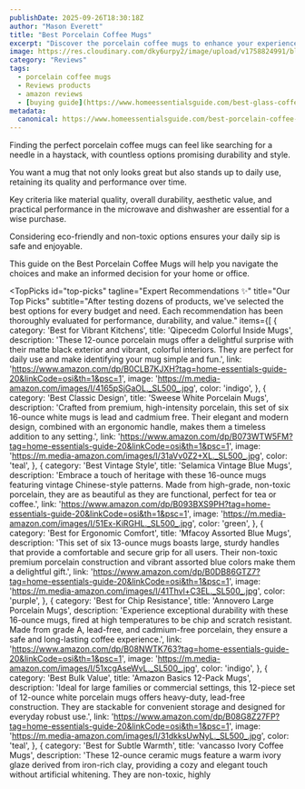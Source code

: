 ```yaml
---
publishDate: 2025-09-26T18:30:18Z
author: "Mason Everett"
title: "Best Porcelain Coffee Mugs"
excerpt: "Discover the porcelain coffee mugs to enhance your experience. Find top solutions based on thorough testing and reviews."
image: https://res.cloudinary.com/dky6urpy2/image/upload/v1758824991/blog_image_1758824991_ziywqm.webp
category: "Reviews"
tags:
  - porcelain coffee mugs
  - Reviews products
  - amazon reviews
  - [buying guide](https://www.homeessentialsguide.com/best-glass-coffee-mugs)
metadata:
  canonical: https://www.homeessentialsguide.com/best-porcelain-coffee-mugs
---
```



<p>Finding the perfect porcelain coffee mugs can feel like searching for a needle in a haystack, with countless options promising durability and style.</p>
<p>You want a mug that not only looks great but also stands up to daily use, retaining its quality and performance over time.</p>
<p>Key criteria like material quality, overall durability, aesthetic value, and practical performance in the microwave and dishwasher are essential for a wise purchase.</p>
<p>Considering eco-friendly and non-toxic options ensures your daily sip is safe and enjoyable.</p>
<p>This guide on the Best Porcelain Coffee Mugs will help you navigate the choices and make an informed decision for your home or office.</p>

<TopPicks
  id="top-picks"
  tagline="Expert Recommendations ✨"
  title="Our Top Picks"
  subtitle="After testing dozens of products, we've selected the best options for every budget and need. Each recommendation has been thoroughly evaluated for performance, durability, and value."
  items={[
    {
      category: 'Best for Vibrant Kitchens',
      title: 'Qipecedm Colorful Inside Mugs',
      description: 'These 12-ounce porcelain mugs offer a delightful surprise with their matte black exterior and vibrant, colorful interiors. They are perfect for daily use and make identifying your mug simple and fun.',
      link: 'https://www.amazon.com/dp/B0CLB7KJXH?tag=home-essentials-guide-20&linkCode=osi&th=1&psc=1',
      image: 'https://m.media-amazon.com/images/I/4165pSjGaOL._SL500_.jpg',
      color: 'indigo',
    },
    {
      category: 'Best Classic Design',
      title: 'Sweese White Porcelain Mugs',
      description: 'Crafted from premium, high-intensity porcelain, this set of six 16-ounce white mugs is lead and cadmium free. Their elegant and modern design, combined with an ergonomic handle, makes them a timeless addition to any setting.',
      link: 'https://www.amazon.com/dp/B073WTW5FM?tag=home-essentials-guide-20&linkCode=osi&th=1&psc=1',
      image: 'https://m.media-amazon.com/images/I/31aVv0Z2+XL._SL500_.jpg',
      color: 'teal',
    },
    {
      category: 'Best Vintage Style',
      title: 'Selamica Vintage Blue Mugs',
      description: 'Embrace a touch of heritage with these 16-ounce mugs featuring vintage Chinese-style patterns. Made from high-grade, non-toxic porcelain, they are as beautiful as they are functional, perfect for tea or coffee.',
      link: 'https://www.amazon.com/dp/B093BXS9PH?tag=home-essentials-guide-20&linkCode=osi&th=1&psc=1',
      image: 'https://m.media-amazon.com/images/I/51Ex-KiRGHL._SL500_.jpg',
      color: 'green',
    },
    {
      category: 'Best for Ergonomic Comfort',
      title: 'Mfacoy Assorted Blue Mugs',
      description: 'This set of six 13-ounce mugs boasts large, sturdy handles that provide a comfortable and secure grip for all users. Their non-toxic premium porcelain construction and vibrant assorted blue colors make them a delightful gift.',
      link: 'https://www.amazon.com/dp/B0DB86GTZ7?tag=home-essentials-guide-20&linkCode=osi&th=1&psc=1',
      image: 'https://m.media-amazon.com/images/I/41Thvl+C3EL._SL500_.jpg',
      color: 'purple',
    },
    {
      category: 'Best for Chip Resistance',
      title: 'Annovero Large Porcelain Mugs',
      description: 'Experience exceptional durability with these 16-ounce mugs, fired at high temperatures to be chip and scratch resistant. Made from grade A, lead-free, and cadmium-free porcelain, they ensure a safe and long-lasting coffee experience.',
      link: 'https://www.amazon.com/dp/B08NWTK763?tag=home-essentials-guide-20&linkCode=osi&th=1&psc=1',
      image: 'https://m.media-amazon.com/images/I/51xcgAseWvL._SL500_.jpg',
      color: 'indigo',
    },
    {
      category: 'Best Bulk Value',
      title: 'Amazon Basics 12-Pack Mugs',
      description: 'Ideal for large families or commercial settings, this 12-piece set of 12-ounce white porcelain mugs offers heavy-duty, lead-free construction. They are stackable for convenient storage and designed for everyday robust use.',
      link: 'https://www.amazon.com/dp/B08G8Z27FP?tag=home-essentials-guide-20&linkCode=osi&th=1&psc=1',
      image: 'https://m.media-amazon.com/images/I/31dkksUwNyL._SL500_.jpg',
      color: 'teal',
    },
    {
      category: 'Best for Subtle Warmth',
      title: 'vancasso Ivory Coffee Mugs',
      description: 'These 12-ounce ceramic mugs feature a warm ivory glaze derived from iron-rich clay, providing a cozy and elegant touch without artificial whitening. They are non-toxic, highly